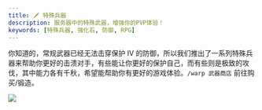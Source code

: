 ```yaml
---
title: 🗡 特殊兵器
description: 服务器中的特殊武器，增强你的PVP体验！
keywords: [特殊兵器, 强化石, 防御, RPG]
---
```


你知道的，常规武器已经无法击穿保护 IV 的防御，所以我们推出了一系列特殊兵器来帮助你更好的击溃对手，有些能让你更好的保护自己，而有些则是极致的攻伐，其中能力各有千秋，希望能帮助你有更好的游戏体验。`/warp 武器商店` 前往购买/锻造。

![](/img/guide/mmoitems/store.png)
